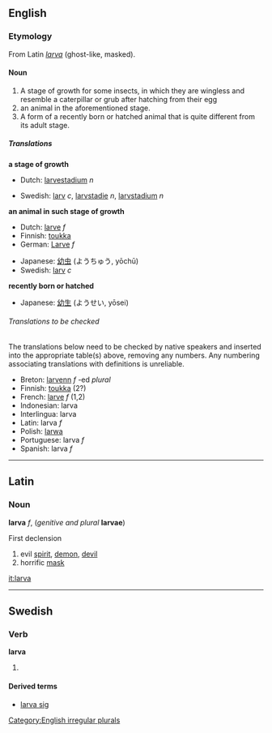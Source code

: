 ==English==
===Etymology===
From Latin ''[[larva#Latin|larva]]'' (ghost-like, masked).

====Noun====
{{sb|'''larva'''
*Homophones: [[lava]] (''in non-rhotic accents'')
|'''[[larvae]] '''or, incorrectly,''' [[larvas]]'''}}

<!--Is the first meaning correct?-->

#A stage of growth for some insects, in which they are wingless and resemble a caterpillar or grub after hatching from their egg
#an animal in the aforementioned stage.
#A form of a recently born or hatched animal that is quite different from its adult stage. 

=====Translations=====
'''a stage of growth'''
{{top}}
*Dutch: [[larvestadium]] ''n''
{{mid}}
*Swedish: [[larv]] ''c'', [[larvstadie]] ''n'', [[larvstadium]] ''n''
{{bottom}}

'''an animal in such stage of growth'''
{{top}}
*Dutch: [[larve]] ''f''
*Finnish: [[toukka]]
*German: [[Larve]] ''f''
{{mid}}
*Japanese: [[幼虫]] (ようちゅう, yōchū) 
*Swedish: [[larv]] ''c''
{{bottom}}

'''recently born or hatched'''
{{top}}
*Japanese: [[幼生]] (ようせい, yōsei)
{{mid}}
{{bottom}}

======Translations to be checked======
<!--Remove this section once all of the translations below have been moved into the tables above.-->
{{checktrans}}
The translations below need to be checked by native speakers and inserted into the appropriate table(s) above, removing any numbers.  Any numbering associating translations with definitions is unreliable.

*Breton: [[larvenn]] ''f'' -ed ''plural''
*Finnish: [[toukka]] (2?)
*French: [[larve]] ''f'' (1,2)
*Indonesian: larva
*Interlingua: larva
*Latin:  larva ''f''
*Polish: [[larwa]]
*Portuguese: larva ''f''
*Spanish: larva ''f''

[[Category:English irregular plurals]]
----

==Latin==
===Noun===
'''larva''' ''f'', (''genitive and plural'' '''larvae''')

First declension

#evil [[spirit]], [[demon]], [[devil]]
#horrific [[mask]]

[[it:larva]]

----
==Swedish==
===Verb===
'''larva'''
#{{rfdef}}


====Derived terms====
*[[larva sig]]